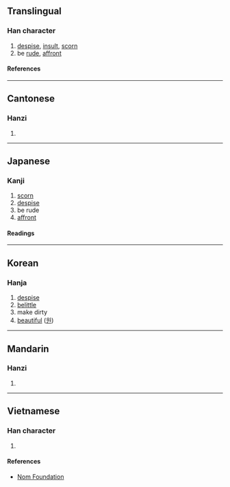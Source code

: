 {{character info}}
==Translingual==

===Han character===
{{Han char|rn=38|rad=女|as=11|sn=14|four=46447|canj=VAWE|ids=⿰女曼}}

# [[despise]], [[insult]], [[scorn]]
# be [[rude]], [[affront]]

====References====
{{Han ref|kx=0269.260|dkj=06644|dj=0537.170|hdz=21077.040|uh=5ADA}}

----

==Cantonese==

===Hanzi===
{{yue-hanzi|jyut=maan6|y=maan6}}

# {{rfdef|yue|sort=女11}}

----

==Japanese==

===Kanji===
{{ja-kanji|grade=|rs=女11}}

# [[scorn]]
# [[despise]]
# be rude
# [[affront]]

====Readings====
{{ja-readings
|on=ばん, まん, べん, めん, えん
|kun=あなどる, けがす, おこたる, おごる
}}

----

==Korean==

===Hanja===
{{ko-hanja|만}}

# [[despise]]
# [[belittle]]
# make dirty
# [[beautiful]] ([[원]])

----

==Mandarin==

===Hanzi===
{{cmn-hanzi|pin=[[mān]] ([[man1]]), [[màn]] ([[man4]])|wg=man<sup>1</sup>, man<sup>4</sup>}}

# {{rfdef|cmn|sort=女11}}

----

==Vietnamese==

===Han character===
{{vi-readings|rs=女11|reading=mạn}}

# {{rfdef|vi|sort=女11}}

====References====
* [http://nomfoundation.org/common/nom_details.php?codepoint=5ada Nom Foundation]